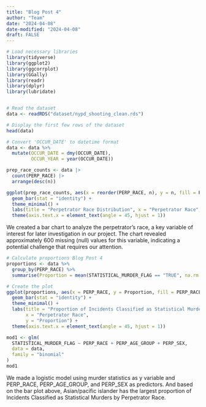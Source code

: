 ```yaml
---
title: "Blog Post 4"
author: "Team"
date: "2024-04-08"
date-modified: "2024-04-08"
draft: FALSE
---
```

```r
# Load necessary libraries
library(tidyverse)
library(ggplot2)
library(ggcorrplot) 
library(GGally)
library(readr)
library(dplyr)
library(lubridate)


# Read the dataset
data <- readRDS("dataset/nypd_shooting_clean.rds")

# Display the first few rows of the dataset
head(data)
```

```r
# Convert 'OCCUR_DATE' to datetime format
data <- data %>%
  mutate(OCCUR_DATE = dmy(OCCUR_DATE), 
         OCCUR_YEAR = year(OCCUR_DATE))
```

```r
prep_race_counts <- data |>
  count(PERP_RACE) |>
  arrange(desc(n))

ggplot(prep_race_counts, aes(x = reorder(PERP_RACE, n), y = n, fill = PERP_RACE)) + 
  geom_bar(stat = "identity") +
  theme_minimal() +
  labs(title = "Perpetrator Race Distribution", x = "Perpetrator Race", y = "Count") +
  theme(axis.text.x = element_text(angle = 45, hjust = 1))
```

We created a bar chart to analyze the perpetrator’s race, a key variable of interest for later investigation in our project. The chart revealed approximately 600 missing (null) values for this variable, indicating a potential challenge that requires our attention.

```r
# Calculate proportions Blog Post 4
proportions <- data %>%
  group_by(PERP_RACE) %>%
  summarise(Proportion = mean(STATISTICAL_MURDER_FLAG == "TRUE", na.rm = TRUE))

# Create the plot
ggplot(proportions, aes(x = PERP_RACE, y = Proportion, fill = PERP_RACE)) +
  geom_bar(stat = "identity") +
  theme_minimal() +
  labs(title = "Proportion of Incidents Classified as Statistical Murders by Perpetrator Race",
       x = "Perpetrator Race",
       y = "Proportion") +
  theme(axis.text.x = element_text(angle = 45, hjust = 1))
```

```r
mod1 <- glm(
  STATISTICAL_MURDER_FLAG ~ PERP_RACE + PERP_AGE_GROUP + PERP_SEX,
  data = data, 
  family = "binomial"
)
mod1
```

We made a logistic model using murder statistics as y variable and PERP_RACE, PERP_AGE_GROUP, and PERP_SEX as predictors. And based on the bar plot above, Asian/pacific islander has the largest proportion of Incidents Classified as Statistical Murders by Perpetrator Race.